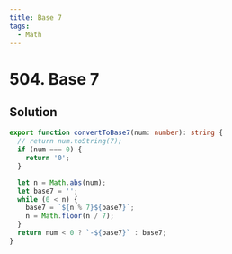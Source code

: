 ```yaml
---
title: Base 7
tags:
  - Math
---
```


# 504. Base 7

<Badges>
  <LevelBadge level="easy" />
  <TopicBadge name="Math" slug="math" />
</Badges>

## Solution

```typescript filename="solution.ts" copy
export function convertToBase7(num: number): string {
  // return num.toString(7);
  if (num === 0) {
    return '0';
  }

  let n = Math.abs(num);
  let base7 = '';
  while (0 < n) {
    base7 = `${n % 7}${base7}`;
    n = Math.floor(n / 7);
  }
  return num < 0 ? `-${base7}` : base7;
}
```

<ProblemLink codingSite="leetcode" href="https://leetcode.com/problems/base-7" title="Base 7" />
